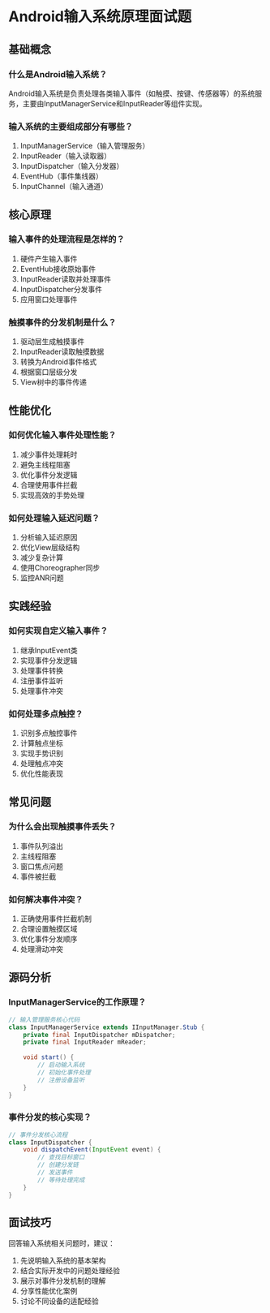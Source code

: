 # Android输入系统原理面试题

## 基础概念

### 什么是Android输入系统？
Android输入系统是负责处理各类输入事件（如触摸、按键、传感器等）的系统服务，主要由InputManagerService和InputReader等组件实现。

### 输入系统的主要组成部分有哪些？
1. InputManagerService（输入管理服务）
2. InputReader（输入读取器）
3. InputDispatcher（输入分发器）
4. EventHub（事件集线器）
5. InputChannel（输入通道）

## 核心原理

### 输入事件的处理流程是怎样的？
1. 硬件产生输入事件
2. EventHub接收原始事件
3. InputReader读取并处理事件
4. InputDispatcher分发事件
5. 应用窗口处理事件

### 触摸事件的分发机制是什么？
1. 驱动层生成触摸事件
2. InputReader读取触摸数据
3. 转换为Android事件格式
4. 根据窗口层级分发
5. View树中的事件传递

## 性能优化

### 如何优化输入事件处理性能？
1. 减少事件处理耗时
2. 避免主线程阻塞
3. 优化事件分发逻辑
4. 合理使用事件拦截
5. 实现高效的手势处理

### 如何处理输入延迟问题？
1. 分析输入延迟原因
2. 优化View层级结构
3. 减少复杂计算
4. 使用Choreographer同步
5. 监控ANR问题

## 实践经验

### 如何实现自定义输入事件？
1. 继承InputEvent类
2. 实现事件分发逻辑
3. 处理事件转换
4. 注册事件监听
5. 处理事件冲突

### 如何处理多点触控？
1. 识别多点触控事件
2. 计算触点坐标
3. 实现手势识别
4. 处理触点冲突
5. 优化性能表现

## 常见问题

### 为什么会出现触摸事件丢失？
1. 事件队列溢出
2. 主线程阻塞
3. 窗口焦点问题
4. 事件被拦截

### 如何解决事件冲突？
1. 正确使用事件拦截机制
2. 合理设置触摸区域
3. 优化事件分发顺序
4. 处理滑动冲突

## 源码分析

### InputManagerService的工作原理？
```java
// 输入管理服务核心代码
class InputManagerService extends IInputManager.Stub {
    private final InputDispatcher mDispatcher;
    private final InputReader mReader;
    
    void start() {
        // 启动输入系统
        // 初始化事件处理
        // 注册设备监听
    }
}
```

### 事件分发的核心实现？
```java
// 事件分发核心流程
class InputDispatcher {
    void dispatchEvent(InputEvent event) {
        // 查找目标窗口
        // 创建分发链
        // 发送事件
        // 等待处理完成
    }
}
```

## 面试技巧

回答输入系统相关问题时，建议：
1. 先说明输入系统的基本架构
2. 结合实际开发中的问题处理经验
3. 展示对事件分发机制的理解
4. 分享性能优化案例
5. 讨论不同设备的适配经验